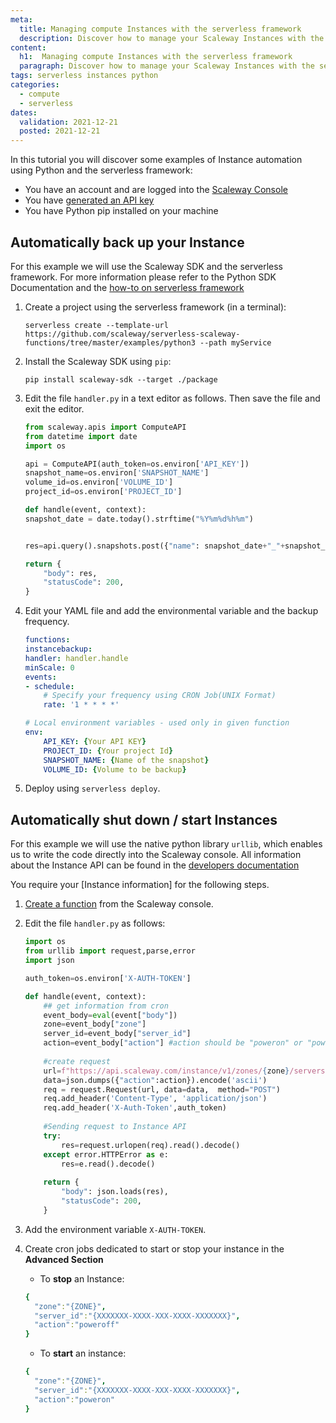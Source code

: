 ```yaml
---
meta:
  title: Managing compute Instances with the serverless framework
  description: Discover how to manage your Scaleway Instances with the serverless framework and python
content:
  h1:  Managing compute Instances with the serverless framework
  paragraph: Discover how to manage your Scaleway Instances with the serverless framework and python
tags: serverless instances python
categories:
  - compute
  - serverless
dates:
  validation: 2021-12-21
  posted: 2021-12-21
---
```


In this tutorial you will discover some examples of Instance automation using Python and the serverless framework:


<Message type="requirement">

  - You have an account and are logged into the [Scaleway Console](https://console.scaleway.com)
  - You have [generated an API key](/console/my-project/how-to/generate-api-key/)
  - You have Python pip installed on your machine

</Message>

## Automatically back up your Instance 

For this example we will use the Scaleway SDK and the serverless framework. For more information please refer to the Python SDK Documentation and the [how-to on serverless framework](/compute/functions/api-cli/fun-uploading-with-serverless-framework/)

1. Create a project using the serverless framework (in a terminal):
    ```
    serverless create --template-url https://github.com/scaleway/serverless-scaleway-functions/tree/master/examples/python3 --path myService
    ```

2. Install the Scaleway SDK using `pip`:
    ```
    pip install scaleway-sdk --target ./package
    ```
3. Edit the file `handler.py` in a text editor as follows. Then save the file and exit the editor. 
    ```py
    from scaleway.apis import ComputeAPI
    from datetime import date
    import os

    api = ComputeAPI(auth_token=os.environ['API_KEY'])
    snapshot_name=os.environ['SNAPSHOT_NAME']
    volume_id=os.environ['VOLUME_ID']
    project_id=os.environ['PROJECT_ID']

    def handle(event, context):
    snapshot_date = date.today().strftime("%Y%m%d%h%m")

    
    res=api.query().snapshots.post({"name": snapshot_date+"_"+snapshot_name,"volume_id": volume_id,"project": project_id})
    
    return {
        "body": res,
        "statusCode": 200,
    }
    ```
4. Edit your YAML file and add the environmental variable and the backup frequency.
    ```yaml
    functions:
    instancebackup:
    handler: handler.handle
    minScale: 0
    events:
    - schedule:
        # Specify your frequency using CRON Job(UNIX Format)
        rate: '1 * * * *'

    # Local environment variables - used only in given function
    env:
        API_KEY: {Your API KEY} 
        PROJECT_ID: {Your project Id}
        SNAPSHOT_NAME: {Name of the snapshot}
        VOLUME_ID: {Volume to be backup}
    ```

5. Deploy using `serverless deploy`.

## Automatically shut down / start Instances

For this example we will use the native python library `urllib`, which enables us to write the code directly into the Scaleway console.
All information about the Instance API can be found in the [developers documentation](https://developers.scaleway.com/en/products/instance/api/#get-2c1c6f)

<Message type="note">

You require your [Instance information] for the following steps.

</Message>

1. [Create a function](/compute/functions/how-to/create-a-function/) from the Scaleway console.
2. Edit the file `handler.py` as follows:
    ```py
    import os
    from urllib import request,parse,error
    import json

    auth_token=os.environ['X-AUTH-TOKEN']

    def handle(event, context):
        ## get information from cron
        event_body=eval(event["body"])
        zone=event_body["zone"]
        server_id=event_body["server_id"]
        action=event_body["action"] #action should be "poweron" or "poweroff"
        
        #create request
        url=f"https://api.scaleway.com/instance/v1/zones/{zone}/servers/{server_id}/action"
        data=json.dumps({"action":action}).encode('ascii')
        req = request.Request(url, data=data,  method="POST")
        req.add_header('Content-Type', 'application/json')
        req.add_header('X-Auth-Token',auth_token)
        
        #Sending request to Instance API
        try: 
            res=request.urlopen(req).read().decode()
        except error.HTTPError as e:
            res=e.read().decode()
            
        return {
            "body": json.loads(res),
            "statusCode": 200,
        }
    ```

3. Add the environment variable `X-AUTH-TOKEN`.
4. Create cron jobs dedicated to start or stop your instance in the **Advanced Section**
    * To **stop** an Instance:
    ```yaml
    {
      "zone":"{ZONE}",
      "server_id":"{XXXXXXX-XXXX-XXX-XXXX-XXXXXXX}",
      "action":"poweroff"
    }
    ```
    * To **start** an instance:
    ```yaml
    {
      "zone":"{ZONE}",
      "server_id":"{XXXXXXX-XXXX-XXX-XXXX-XXXXXXX}",
      "action":"poweron"
    }
    ```
